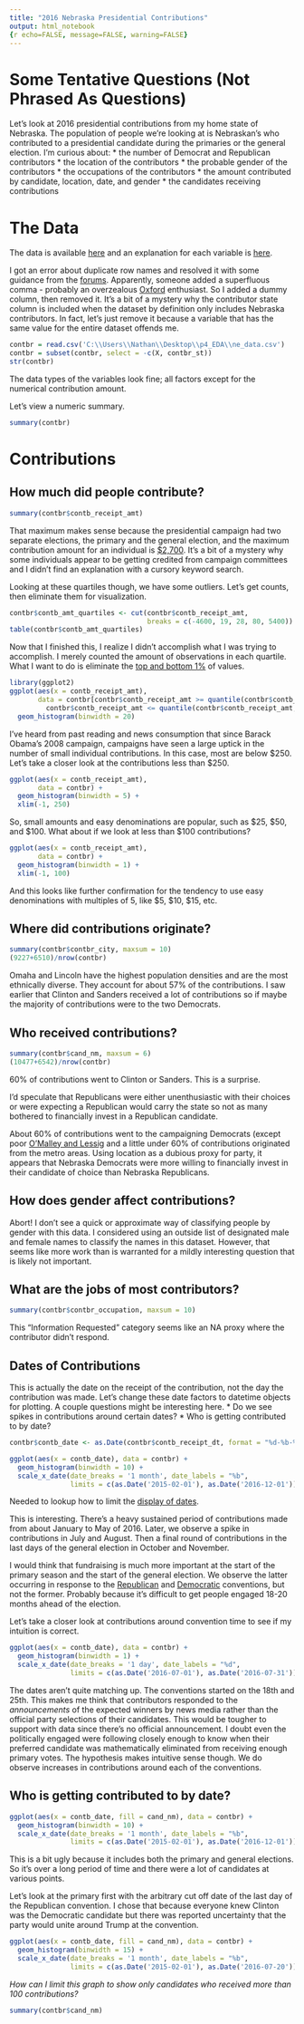 ```yaml
---
title: "2016 Nebraska Presidential Contributions"
output: html_notebook
{r echo=FALSE, message=FALSE, warning=FALSE}
---
```


# Some Tentative Questions (Not Phrased As Questions)
Let's look at 2016 presidential contributions from my home state of Nebraska. The population of people we're looking at is Nebraskan's who contributed to a presidential candidate during the primaries or the general election. I'm curious about:
* the number of Democrat and Republican contributors
* the location of the contributors
* the probable gender of the contributors
* the occupations of the contributors
* the amount contributed by candidate, location, date, and gender
* the candidates receiving contributions

# The Data
The data is available [here](http://fec.gov/disclosurep/PDownload.do) and an explanation for each variable is [here](ftp://ftp.fec.gov/FEC/Presidential_Map/2016/DATA_DICTIONARIES/CONTRIBUTOR_FORMAT.txt).

I got an error about duplicate row names and resolved it with some guidance from the [forums](https://discussions.udacity.com/t/p4-load-csv-issue/29971/3). Apparently, someone added a superfluous comma - probably an overzealous [Oxford](https://www.grammarly.com/blog/what-is-the-oxford-comma-and-why-do-people-care-so-much-about-it/) enthusiast. So I added a dummy column, then removed it. It's a bit of a mystery why the contributor state column is included when the dataset by definition only includes Nebraska contributors. In fact, let's just remove it because a variable that has the same value for the entire dataset offends me.

```r
contbr = read.csv('C:\\Users\\Nathan\\Desktop\\p4_EDA\\ne_data.csv')
contbr = subset(contbr, select = -c(X, contbr_st))
str(contbr)
```

The data types of the variables look fine; all factors except for the numerical contribution amount. 

Let's view a numeric summary.

```r
summary(contbr)
```

# Contributions

## How much did people contribute?

```r
summary(contbr$contb_receipt_amt)
```

That maximum makes sense because the presidential campaign had two separate elections, the primary and the general election, and the maximum contribution amount for an individual is [$2,700](http://www.fec.gov/pages/brochures/citizens.shtml#how_much). It's a bit of a mystery why some individuals appear to be getting credited from campaign committees and I didn't find an explanation with a cursory keyword search. 

Looking at these quartiles though, we have some outliers. Let's get counts, then eliminate them for visualization.

```r
contbr$contb_amt_quartiles <- cut(contbr$contb_receipt_amt,
                                  breaks = c(-4600, 19, 28, 80, 5400))
table(contbr$contb_amt_quartiles)
```

Now that I finished this, I realize I didn't accomplish what I was trying to accomplish. I merely counted the amount of observations in each quartile. What I want to do is eliminate the [top and bottom 1%](http://r.789695.n4.nabble.com/removing-lower-and-upper-quantiles-from-an-arry-td3310479.html) of values.

```r
library(ggplot2)
ggplot(aes(x = contb_receipt_amt), 
       data = contbr[contbr$contb_receipt_amt >= quantile(contbr$contb_receipt_amt, .01) &
         contbr$contb_receipt_amt <= quantile(contbr$contb_receipt_amt, .99), ]) +
  geom_histogram(binwidth = 20)
```

I've heard from past reading and news consumption that since Barack Obama's 2008 campaign, campaigns have seen a large uptick in the number of small individual contributions. In this case, most are below $250. Let's take a closer look at the contributions less than $250.

```r
ggplot(aes(x = contb_receipt_amt), 
       data = contbr) +
  geom_histogram(binwidth = 5) +
  xlim(-1, 250)
```

So, small amounts and easy denominations are popular, such as $25, $50, and $100. What about if we look at less than $100 contributions?

```r
ggplot(aes(x = contb_receipt_amt), 
       data = contbr) +
  geom_histogram(binwidth = 1) +
  xlim(-1, 100)
```

And this looks like further confirmation for the tendency to use easy denominations with multiples of 5, like $5, $10, $15, etc.

## Where did contributions originate?

```r
summary(contbr$contbr_city, maxsum = 10)
(9227+6510)/nrow(contbr)
```

Omaha and Lincoln have the highest population densities and are the most ethnically diverse. They account for about 57% of the contributions. I saw earlier that Clinton and Sanders received a lot of contributions so if maybe the majority of contributions were to the two Democrats.

## Who received contributions?

```r
summary(contbr$cand_nm, maxsum = 6)
(10477+6542)/nrow(contbr)
```

60% of contributions went to Clinton or Sanders. This is a surprise.

I'd speculate that Republicans were either unenthusiastic with their choices or were expecting a Republican would carry the state so not as many bothered to financially invest in a Republican candidate.

About 60% of contributions went to the campaigning Democrats (except poor [O'Malley and Lessig](https://en.wikipedia.org/wiki/United_States_presidential_election,_2016#Nominees_2) and a little under 60% of contributions originated from the metro areas. Using location as a dubious proxy for party, it appears that Nebraska Democrats were more willing to financially invest in their candidate of choice than Nebraska Republicans.

## How does gender affect contributions?

Abort! I don't see a quick or approximate way of classifying people by gender with this data. I considered using an outside list of designated male and female names to classify the names in this dataset. However, that seems like more work than is warranted for a mildly interesting question that is likely not important.

## What are the jobs of most contributors?
```r
summary(contbr$contbr_occupation, maxsum = 10)
```

This "Information Requested" category seems like an NA proxy where the contributor didn't respond.

## Dates of Contributions

This is actually the date on the receipt of the contribution, not the day the contribution was made. Let's change these date factors to datetime objects for plotting. A couple questions might be interesting here. 
* Do we see spikes in contributions around certain dates?
* Who is getting contributed to by date?

```r
contbr$contb_date <- as.Date(contbr$contb_receipt_dt, format = "%d-%b-%y")

ggplot(aes(x = contb_date), data = contbr) +
  geom_histogram(binwidth = 10) +
  scale_x_date(date_breaks = '1 month', date_labels = "%b", 
               limits = c(as.Date('2015-02-01'), as.Date('2016-12-01')))
```

Needed to lookup how to limit the [display of dates](https://stackoverflow.com/questions/14759676/specification-of-first-and-last-tick-marks-with-ggplot2-with-scale-x-date).

This is interesting. There's a heavy sustained period of contributions made from about January to May of 2016. Later, we observe a spike in contributions in July and August. Then a final round of contributions in the last days of the general election in October and November. 

I would think that fundraising is much more important at the start of the primary season and the start of the general election. We observe the latter occurring in response to the [Republican](https://en.wikipedia.org/wiki/2016_Republican_National_Convention) and [Democratic](https://en.wikipedia.org/wiki/2016_Democratic_National_Convention) conventions, but not the former. Probably because it's difficult to get people engaged 18-20 months ahead of the election.

Let's take a closer look at contributions around convention time to see if my intuition is correct.

```r
ggplot(aes(x = contb_date), data = contbr) +
  geom_histogram(binwidth = 1) +
  scale_x_date(date_breaks = '1 day', date_labels = "%d", 
               limits = c(as.Date('2016-07-01'), as.Date('2016-07-31')))
```

The dates aren't quite matching up. The conventions started on the 18th and 25th. This makes me think that contributors responded to the _announcements_ of the expected winners by news media rather than the official party selections of their candidates. This would be tougher to support with data since there's no official announcement. I doubt even the politically engaged were following closely enough to know when their preferred candidate was mathematically eliminated from receiving enough primary votes. The hypothesis makes intuitive sense though. We do observe increases in contributions around each of the conventions.

## Who is getting contributed to by date?

```r
ggplot(aes(x = contb_date, fill = cand_nm), data = contbr) +
  geom_histogram(binwidth = 10) +
  scale_x_date(date_breaks = '1 month', date_labels = "%b", 
               limits = c(as.Date('2015-02-01'), as.Date('2016-12-01')))
```

This is a bit ugly because it includes both the primary and general elections. So it's over a long period of time and there were a lot of candidates at various points.

Let's look at the primary first with the arbitrary cut off date of the last day of the Republican convention. I chose that because everyone knew Clinton was the Democratic candidate but there was reported uncertainty that the party would unite around Trump at the convention.

```r
ggplot(aes(x = contb_date, fill = cand_nm), data = contbr) +
  geom_histogram(binwidth = 15) +
  scale_x_date(date_breaks = '1 month', date_labels = "%b", 
               limits = c(as.Date('2015-02-01'), as.Date('2016-07-20')))
```

*How can I limit this graph to show only candidates who received more than 100 contributions?*
```r
summary(contbr$cand_nm)
```


